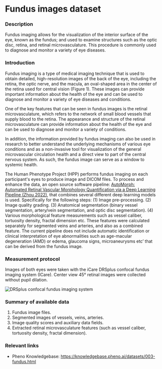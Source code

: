 # Fundus images dataset

### Description
Fundus imaging allows for the visualization of the interior surface of the eye, known as the fundus; and used to examine structures such as the optic disc, retina, and retinal microvasculature. This procedure is commonly used to diagnose and monitor a variety of eye diseases.

### Introduction
Fundus imaging is a type of medical imaging technique that is used to obtain detailed, high-resolution images of the back of the eye, including the retina, the optic nerve, and the macula, an oval-shaped area in the center of the retina used for central vision (Figure 1). These images can provide important information about the health of the eye and can be used to diagnose and monitor a variety of eye diseases and conditions.

One of the key features that can be seen in fundus images is the retinal microvasculature, which refers to the network of small blood vessels that supply blood to the retina. The appearance and structure of the retinal microvasculature can provide information about the health of the eye and can be used to diagnose and monitor a variety of conditions.

In addition, the information provided by fundus imaging can also be used in research to better understand the underlying mechanisms of various eye conditions and as a non-invasive tool for visualization of the general microvascular circulation health and a direct view to part of the central nervous system. As such, the fundus image can serve as a window to systemic health. 

The Human Phenotype Project (HPP) performs fundus imaging on each participant's eyes to produce image and DICOM files. To process and enhance the data, an open source software pipeline: [AutoMorph: Automated Retinal Vascular Morphology Quantification via a Deep Learning Pipeline (Zhou 2022)](https://tvst.arvojournals.org/article.aspx?articleid=2783477), that combines several different deep learning models is used. Specifically for the following steps:
(1) Image pre-processing.
(2) Image quality grading.
(3) Anatomical segmentation (binary vessel segmentation, artery/vein segmentation, and optic disc segmentation).
(4) Various morphological feature measurements such as vessel caliber, tortuosity density, fractal dimension etc. These features were calculated separately for segmented veins and arteries, and also as a combined feature.
The current pipeline does not include automatic identification or clinical interpretation of eye abnormalities such as age-macular degeneration (AMD) or edema, glaucoma signs, microaneurysms etc’ that can be derived from the fundus image.

### Measurement protocol
Images of both eyes were taken with the iCare DRSplus confocal fundus imaging system (ICare). Center view 45° retinal images were collected without pupil dilation.  

![DRSplus confocal fundus imaging system](/md/folders/3/fundus_drs_plus.png)

### Summary of available data
1. Fundus image files.
2. Segmented images of vessels, veins, arteries.
3. Image quality scores and auxiliary data fields.
4. Extracted retinal microvasculature features (such as vessel caliber, tortuosity density, fractal dimension).

### Relevant links
* Pheno Knowledgebase: https://knowledgebase.pheno.ai/datasets/003-fundus.html

